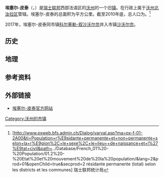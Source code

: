 {{noteTA|G1=瑞士地名}}
{{瑞士市镇信息框
 | 市镇名称= 埃塞尔-皮泰
 | 原文名称             = {{lang|fr|Essert-Pittet}}
 | 图片                = 
 | 纹章 = Essert-Pittet-coat of arms.svg
 | 语言                   = [[法语|法语]]
 | 所属州               = 沃州
 | iso-code-region = 
 | 所属区               = [[沃州北汝拉区|沃州北汝拉区]]
 | lat_d=46|lat_m=44|lat_NS=N|long_d=6|long_m=35|long_EW=E
 | 邮政编码        = 1435
 | 市镇代码        = 5915
 | 面积                 = {{smn|2.76|5|100}}
 | 平均海拔        =  449
 | 人口               = {{smn|134|6}}
 | 主页  = www.essert-pittet.ch
 | 市镇长           = Dominique Vidmer
 | 相邻市镇             = 
 | 友好城市             = 
|地图文件             = Karte Gemeinde Essert-Pittet 2012.png
|}}
'''埃塞尔-皮泰'''（{{lang-fr|Essert-Pittet}}，{{IPA-fr|ɛsɛʁ pitɛ}}）是[[瑞士联邦|瑞士联邦]]西部法语区的[[沃州|沃州]]的一个旧[[市镇_(瑞士)|镇]]。在行政上属于[[沃州北汝拉区|沃州北汝拉区]]管辖。埃塞尔-皮泰的总面积为{{smn|2.76|5|100}}平方公里。截至2010年底，总人口为{{smn|134|6}}。<ref>{{fr}}[http://www.pxweb.bfs.admin.ch/Dialog/varval.asp?ma=px-f-01-2A00&ti=Population+r%E9sidante+permanente+et+non+permanente+selon+la+r%E9gion%2C+le+sexe%2C+le+lieu++de+naissance+et+l%27%E9tat+civil&path=../Database/French_01%20-%20Population/01.2%20-%20Etat%20et%20mouvement%20de%20la%20population/&lang=2&prod=01&openChild=true&secprod=2 résidante permanente (total) selon les districts et les communes] {{Wayback|url=http://www.pxweb.bfs.admin.ch/Dialog/varval.asp?ma=px-f-01-2A00&ti=Population+r%E9sidante+permanente+et+non+permanente+selon+la+r%E9gion%2C+le+sexe%2C+le+lieu++de+naissance+et+l%27%E9tat+civil&path=..%2FDatabase%2FFrench_01%20-%20Population%2F01.2%20-%20Etat%20et%20mouvement%20de%20la%20population%2F&lang=2&prod=01&openChild=true&secprod=2 |date=20150102165023 }} 瑞士联邦统计局</ref>

2017年，埃塞尔-皮泰同市镇[[科尔塞勒-叙沙沃尔奈|科尔塞勒-叙沙沃尔奈]]并入市镇[[沙沃尔奈|沙沃尔奈]]。

==历史==

==地理==

==参考资料==
{{reflist}}

==外部链接==
*{{fr}}[https://web.archive.org/web/20161220020908/http://www.essert-pittet.ch/ 埃塞尔-皮泰官方网站]

{{DEFAULTSORT:Essert-Pittet}}
{{沃州北汝拉区行政区划}}
[[Category:沃州的市镇|Category:沃州的市镇]]